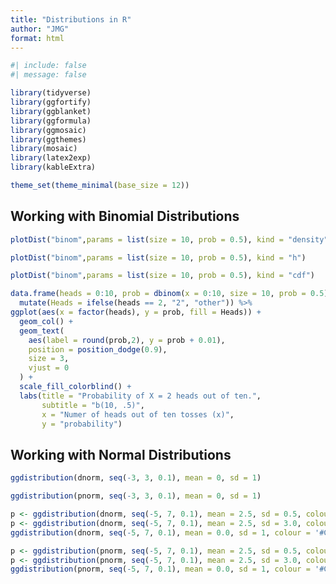 ```yaml
---
title: "Distributions in R"
author: "JMG"
format: html
---
```


```r
#| include: false
#| message: false

library(tidyverse)
library(ggfortify)
library(ggblanket)
library(ggformula)
library(ggmosaic)
library(ggthemes)
library(mosaic)
library(latex2exp)
library(kableExtra)

theme_set(theme_minimal(base_size = 12))
```

## Working with Binomial Distributions

```r
plotDist("binom",params = list(size = 10, prob = 0.5), kind = "density")
```


```r
plotDist("binom",params = list(size = 10, prob = 0.5), kind = "h")
```

```r
plotDist("binom",params = list(size = 10, prob = 0.5), kind = "cdf")
```


```r
data.frame(heads = 0:10, prob = dbinom(x = 0:10, size = 10, prob = 0.5)) %>%
  mutate(Heads = ifelse(heads == 2, "2", "other")) %>%
ggplot(aes(x = factor(heads), y = prob, fill = Heads)) +
  geom_col() +
  geom_text(
    aes(label = round(prob,2), y = prob + 0.01),
    position = position_dodge(0.9),
    size = 3,
    vjust = 0
  ) +
  scale_fill_colorblind() +
  labs(title = "Probability of X = 2 heads out of ten.",
       subtitle = "b(10, .5)",
       x = "Numer of heads out of ten tosses (x)",
       y = "probability") 
```



## Working with Normal Distributions


```r
ggdistribution(dnorm, seq(-3, 3, 0.1), mean = 0, sd = 1)
```

```r
ggdistribution(pnorm, seq(-3, 3, 0.1), mean = 0, sd = 1)
```

```r
p <- ggdistribution(dnorm, seq(-5, 7, 0.1), mean = 2.5, sd = 0.5, colour = '#E69F00')
p <- ggdistribution(dnorm, seq(-5, 7, 0.1), mean = 2.5, sd = 3.0, colour = '#009E73', p = p)
ggdistribution(dnorm, seq(-5, 7, 0.1), mean = 0.0, sd = 1, colour = '#CC79A7', p = p)
```

```r
p <- ggdistribution(pnorm, seq(-5, 7, 0.1), mean = 2.5, sd = 0.5, colour = '#E69F00')
p <- ggdistribution(pnorm, seq(-5, 7, 0.1), mean = 2.5, sd = 3.0, colour = '#009E73', p = p)
ggdistribution(pnorm, seq(-5, 7, 0.1), mean = 0.0, sd = 1, colour = '#CC79A7', p = p)
```



